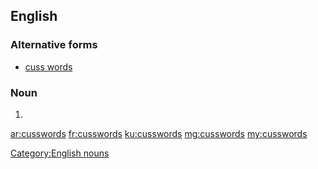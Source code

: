 ==English==

===Alternative forms===
* [[cuss words]]

===Noun===
{{head|en|noun plural form}}

# {{plural of|cussword|lang=en}}

[[Category:English nouns]]

[[ar:cusswords]]
[[fr:cusswords]]
[[ku:cusswords]]
[[mg:cusswords]]
[[my:cusswords]]